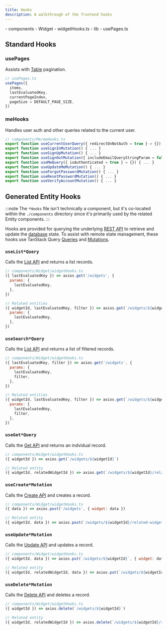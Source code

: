```yaml
---
title: Hooks
description: A walkthrough of the frontend hooks
---
```



<FileTree>
- components
  - Widget
    - widgetHooks.ts
- lib
  - usePages.ts
</FileTree>

## Standard Hooks

### usePages

Assists with [Table](./components#table) pagination.

```js
// usePages.ts
usePages({
  items,
  lastEvaluatedKey,
  currentPageIndex,
  pageSize = DEFAULT_PAGE_SIZE,
})
```

### meHooks

Handles user auth and other queries related to the current user.

```js
// components/Me/meHooks.ts
export function useCurrentUserQuery({ redirectOnNotAuth = true } = {}) { ... }
export function useSignInMutation() { ... }
export function useSignUpMutation() { ... }
export function useSignOutMutation({ includeEmailQueryStringParam = false } = {}) { ... }
export function useMeQuery({ isAuthenticated = true } = {}) { ... }
export function useUpdateMeMutation() { ... }
export function useForgotPasswordMutation() { ... }
export function useResetPasswordMutation() { ... }
export function useVerifyAccountMutation() { ... }

```

## Generated Entity Hooks

:::note
The `*Hooks` file isn't technically a component, but it's co-located within the `./components` directory since it's primarily used by the related Entity components.
:::

Hooks are provided for querying the underlying [REST API](../backend/database) to retrieve and update the [database](../backend/database) state. To assist with remote state management, these hooks use TanStack Query [Queries](https://tanstack.com/query/latest/docs/react/guides/queries) and [Mutations](https://tanstack.com/query/latest/docs/react/guides/mutations).

### `useList*Query`

Calls the [List API](../backend/api#list-api) and returns a list records.

```js
// components/Widget/widgetHooks.ts
({ lastEvaluatedKey }) => axios.get('/widgets', {
  params: {
    lastEvaluatedKey,
  },
})

// Related entities
({ widgetId, lastEvaluatedKey, filter }) => axios.get(`/widgets/${widgetId}/related-widgets`, {
  params: {
    lastEvaluatedKey,
  },
})
```

### `useSearch*Query`

Calls the [List API](../backend/api#list-api) and returns a list of filtered records.

```js
// components/Widget/widgetHooks.ts
({ lastEvaluatedKey, filter }) => axios.get('/widgets', {
  params: {
    lastEvaluatedKey,
    filter,
  },
})

// Related entities
({ widgetId, lastEvaluatedKey, filter }) => axios.get(`/widgets/${widgetId}/related-widgets`, {
  params: {
    lastEvaluatedKey,
    filter,
  },
})
```

### `useGet*Query`

Calls the [Get API](../backend/api#get-api) and returns an indvidual record.

```js
// components/Widget/widgetHooks.ts
({ widgetId }) => axios.get(`/widgets/${widgetId}`)

// Related entity
({ widgetId, relatedWidgetId }) => axios.get(`/widgets/${widgetId}/related-widgets/${relatedWidgetId}`)
```

### `useCreate*Mutation`

Calls the [Create API](../backend/api#create-api) and creates a record.

```js
// components/Widget/widgetHooks.ts
({ data }) => axios.post('/widgets', { widget: data })

// Related entity
({ widgetId, data }) => axios.post(`/widgets/${widgetId}/related-widgets`, { relatedWidget: data })
```

### `useUpdate*Mutation`

Calls the [Update API](../backend/api#update-api) and updates a record.

```js
// components/Widget/widgetHooks.ts
({ widgetId, data }) => axios.put(`/widgets/${widgetId}`, { widget: data })

// Related entity
({ widgetId, relatedWidgetId, data }) => axios.put(`/widgets/${widgetId}/related-widgets/${relatedWidgetId}`, { relatedWidget: data })
```

### `useDelete*Mutation`

Calls the [Delete API](../backend/api#delete-api) and deletes a record.

```js
// components/Widget/widgetHooks.ts
({ widgetId }) => axios.delete(`/widgets/${widgetId}`)

// Related entity
({ widgetId, relatedWidgetId }) => axios.delete(`/widgets/${widgetId}/related-widgets/${relatedWidgetId}`)
```